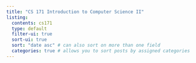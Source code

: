 ```yaml
---
title: "CS 171 Introduction to Computer Science II"
listing: 
  contents: cs171
  type: default
  filter-ui: true
  sort-ui: true
  sort: "date asc" # can also sort on more than one field
  categories: true # allows you to sort posts by assigned categories 
---
```

